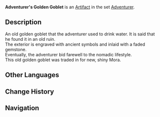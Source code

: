 {{Artifact Infobox
|image = Item Adventurer's Golden Goblet.png
|set   = Adventurer
|piece = Goblet of Eonothem
}}
{{Description|The spoils of one of an adventurer's many expeditions. Though a little damaged, it is still an excellent find.}}
'''Adventurer's Golden Goblet''' is an [[Artifact]] in the set [[Adventurer]].

==Description==
An old golden goblet that the adventurer used to drink water. It is said that he found it in an old ruin.<br />The exterior is engraved with ancient symbols and inlaid with a faded gemstone.<br />Eventually, the adventurer bid farewell to the nomadic lifestyle.<br />This old golden goblet was traded in for new, shiny Mora.

==Other Languages==
{{Other Languages
|en      = Adventurer's Golden Goblet
|zhs     = 冒险家金杯
|zhs_rm  = Màoxiǎnjiā Jīnbēi
|zht     = 冒險家金杯
|zht_rm  = Màoxiǎnjiā Jīnbēi
|zh_tl   = Adventurer's Golden Goblet
|ja      = 冒険者の金杯
|ja_rm   = Boukensha no Kinpai
|ja_tl   = Adventurer's Golden Goblet
|ko      = 모험가의 황금잔
|ko_rm   = Moheomga-ui Hwanggeumjan
|ko_tl   = Adventurer's Golden Glass
|es      = Cáliz Dorado del Aventurero
|es_tl   = Golden Chalice of the Adventurer
|fr      = Coupe en or de l'Aventurier
|fr_tl   = Golden Goblet of the Adventurer
|ru      = Кубок искателя приключений
|ru_tl   = 
|th      = Adventurer's Golden Goblet
|vi      = Ly Nhà Mạo Hiểm
|vi_tl   = 
|de      = Goldkelch eines Abenteurers
|de_tl   = Golden Goblet of an Adventurer
|id      = Adventurer's Golden Goblet
|pt      = Cálice de Ouro do Aventureiro
|pt_tl   = 
}}

==Change History==
{{Change History|1.0}}

==Navigation==
{{Artifact Set Navbox|Adventurer}}